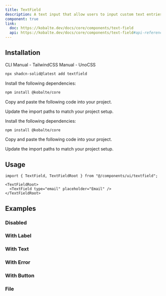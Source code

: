 ```yaml
---
title: TextField
description: A text input that allow users to input custom text entries with a keyboard.
component: true
link:
  doc: https://kobalte.dev/docs/core/components/text-field
  api: https://kobalte.dev/docs/core/components/text-field#api-reference
---
```


<ComponentPreview name="textfield-demo" />

## Installation

<Tabs defaultValue="cli">

<TabsList>
  <TabsTrigger value="cli">CLI</TabsTrigger>
  <TabsTrigger value="manual-tw">Manual - TailwindCSS</TabsTrigger>
  <TabsTrigger value="manual-uno">Manual - UnoCSS</TabsTrigger>
  <TabsIndicator variant="underline" />
</TabsList>

<TabsContent value="cli">

```bash
npx shadcn-solid@latest add textfield
```

</TabsContent>

<TabsContent value="manual-tw">

<Steps>

<Step>Install the following dependencies:</Step>

```bash
npm install @kobalte/core
```

<Step>Copy and paste the following code into your project.</Step>

<ComponentSource name="textfield" css="tailwindcss" />

<Step>Update the import paths to match your project setup.</Step>

</Steps>

</TabsContent>

<TabsContent value="manual-uno">

<Steps>

<Step>Install the following dependencies:</Step>

```bash
npm install @kobalte/core
```

<Step>Copy and paste the following code into your project.</Step>

<ComponentSource name="textfield" css="unocss" />

<Step>Update the import paths to match your project setup.</Step>

</Steps>

</TabsContent>

</Tabs>

## Usage

```tsx
import { TextField, TextFieldRoot } from "@/components/ui/textfield";
```

```tsx
<TextFieldRoot>
  <TextField type="email" placeholder="Email" />
</TextFieldRoot>
```

## Examples

### Disabled

<ComponentPreview name="textfield-disabled" />

### With Label

<ComponentPreview name="textfield-with-label" />

### With Text

<ComponentPreview name="textfield-with-text" />

### With Error

<ComponentPreview name="textfield-with-error" />

### With Button

<ComponentPreview name="textfield-with-button" />

### File

<ComponentPreview name="textfield-file" />
